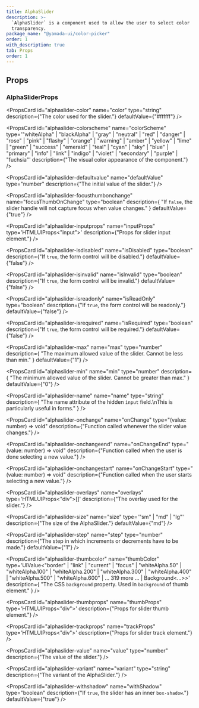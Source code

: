 ```yaml
---
title: AlphaSlider
description: >-
  `AlphaSlider` is a component used to allow the user to select color
  transparency.
package_name: "@yamada-ui/color-picker"
order: 1
with_description: true
tab: Props
order: 1
---
```


## Props

### AlphaSliderProps

<PropsCard
  id="alphaslider-color"
  name="color"
  type="string"
  description={"The color used for the slider."}
  defaultValue={"#ffffff"}
/>

<PropsCard
  id="alphaslider-colorscheme"
  name="colorScheme"
  type='"whiteAlpha" | "blackAlpha" | "gray" | "neutral" | "red" | "danger" | "rose" | "pink" | "flashy" | "orange" | "warning" | "amber" | "yellow" | "lime" | "green" | "success" | "emerald" | "teal" | "cyan" | "sky" | "blue" | "primary" | "info" | "link" | "indigo" | "violet" | "secondary" | "purple" | "fuchsia"'
  description={"The visual color appearance of the component."}
/>

<PropsCard
  id="alphaslider-defaultvalue"
  name="defaultValue"
  type="number"
  description={"The initial value of the slider."}
/>

<PropsCard
  id="alphaslider-focusthumbonchange"
  name="focusThumbOnChange"
  type="boolean"
  description={
    "If `false`, the slider handle will not capture focus when value changes."
  }
  defaultValue={"true"}
/>

<PropsCard
  id="alphaslider-inputprops"
  name="inputProps"
  type='HTMLUIProps<"input">'
  description={"Props for slider input element."}
/>

<PropsCard
  id="alphaslider-isdisabled"
  name="isDisabled"
  type="boolean"
  description={"If `true`, the form control will be disabled."}
  defaultValue={"false"}
/>

<PropsCard
  id="alphaslider-isinvalid"
  name="isInvalid"
  type="boolean"
  description={"If `true`, the form control will be invalid."}
  defaultValue={"false"}
/>

<PropsCard
  id="alphaslider-isreadonly"
  name="isReadOnly"
  type="boolean"
  description={"If `true`, the form control will be readonly."}
  defaultValue={"false"}
/>

<PropsCard
  id="alphaslider-isrequired"
  name="isRequired"
  type="boolean"
  description={"If `true`, the form control will be required."}
  defaultValue={"false"}
/>

<PropsCard
  id="alphaslider-max"
  name="max"
  type="number"
  description={
    "The maximum allowed value of the slider. Cannot be less than min."
  }
  defaultValue={"1"}
/>

<PropsCard
  id="alphaslider-min"
  name="min"
  type="number"
  description={
    "The minimum allowed value of the slider. Cannot be greater than max."
  }
  defaultValue={"0"}
/>

<PropsCard
  id="alphaslider-name"
  name="name"
  type="string"
  description={
    "The name attribute of the hidden `input` field.\nThis is particularly useful in forms."
  }
/>

<PropsCard
  id="alphaslider-onchange"
  name="onChange"
  type="(value: number) => void"
  description={"Function called whenever the slider value changes."}
/>

<PropsCard
  id="alphaslider-onchangeend"
  name="onChangeEnd"
  type="(value: number) => void"
  description={"Function called when the user is done selecting a new value."}
/>

<PropsCard
  id="alphaslider-onchangestart"
  name="onChangeStart"
  type="(value: number) => void"
  description={"Function called when the user starts selecting a new value."}
/>

<PropsCard
  id="alphaslider-overlays"
  name="overlays"
  type='HTMLUIProps<"div">[]'
  description={"The overlay used for the slider."}
/>

<PropsCard
  id="alphaslider-size"
  name="size"
  type='"sm" | "md" | "lg"'
  description={"The size of the AlphaSlider."}
  defaultValue={"md"}
/>

<PropsCard
  id="alphaslider-step"
  name="step"
  type="number"
  description={"The step in which increments or decrements have to be made."}
  defaultValue={"1"}
/>

<PropsCard
  id="alphaslider-thumbcolor"
  name="thumbColor"
  type='UIValue<"border" | "link" | "current" | "focus" | "whiteAlpha.50" | "whiteAlpha.100" | "whiteAlpha.200" | "whiteAlpha.300" | "whiteAlpha.400" | "whiteAlpha.500" | "whiteAlpha.600" | ... 319 more ... | Background<...>>'
  description={
    "The CSS `background` property. Used in `background` of thumb element."
  }
/>

<PropsCard
  id="alphaslider-thumbprops"
  name="thumbProps"
  type='HTMLUIProps<"div">'
  description={"Props for slider thumb element."}
/>

<PropsCard
  id="alphaslider-trackprops"
  name="trackProps"
  type='HTMLUIProps<"div">'
  description={"Props for slider track element."}
/>

<PropsCard
  id="alphaslider-value"
  name="value"
  type="number"
  description={"The value of the slider."}
/>

<PropsCard
  id="alphaslider-variant"
  name="variant"
  type="string"
  description={"The variant of the AlphaSlider."}
/>

<PropsCard
  id="alphaslider-withshadow"
  name="withShadow"
  type="boolean"
  description={"If `true`, the slider has an inner `box-shadow`."}
  defaultValue={"true"}
/>
